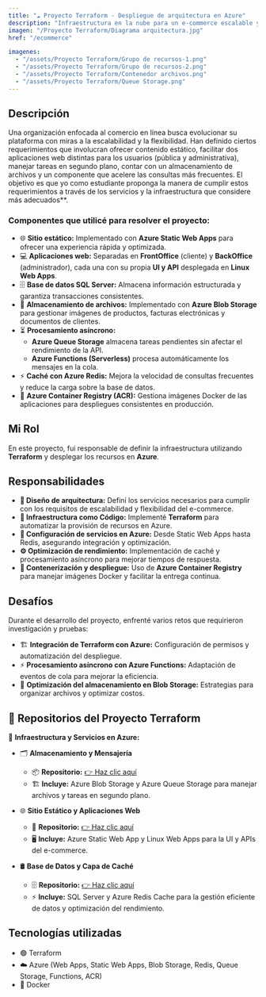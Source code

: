 ```yaml
---
title: "☁️ Proyecto Terraform - Despliegue de arquitectura en Azure"
description: "Infraestructura en la nube para un e-commerce escalable y flexible, diseñada con Terraform y servicios de Azure."
imagen: "/Proyecto Terraform/Diagrama arquitectura.jpg"
href: "/ecommerce"

imagenes:
  - "/assets/Proyecto Terraform/Grupo de recursos-1.png"
  - "/assets/Proyecto Terraform/Grupo de recursos-2.png"
  - "/assets/Proyecto Terraform/Contenedor archivos.png"
  - "/assets/Proyecto Terraform/Queue Storage.png"
---
```


## Descripción
 Una organización enfocada al comercio en línea busca evolucionar su plataforma 
con miras a la escalabilidad y la flexibilidad. Han definido ciertos requerimientos 
que involucran ofrecer contenido estático, facilitar dos aplicaciones web distintas 
para los usuarios (pública y administrativa), manejar tareas en segundo plano, 
contar con un almacenamiento de archivos y un componente que acelere las 
consultas más frecuentes. El objetivo es que yo como estudiante proponga 
la manera de cumplir estos requerimientos a través de los servicios y la 
infraestructura que considere más adecuados**.

### **Componentes que utilicé para resolver el proyecto:**
- 🌐 **Sitio estático:** Implementado con **Azure Static Web Apps** para ofrecer una experiencia rápida y optimizada.
- 💻 **Aplicaciones web:** Separadas en **FrontOffice** (cliente) y **BackOffice** (administrador), cada una con su propia **UI y API** desplegada en **Linux Web Apps**.
- 🗄 **Base de datos SQL Server:** Almacena información estructurada y garantiza transacciones consistentes.
- 📂 **Almacenamiento de archivos:** Implementado con **Azure Blob Storage** para gestionar imágenes de productos, facturas electrónicas y documentos de clientes.
- ⏳ **Procesamiento asíncrono:**
  - **Azure Queue Storage** almacena tareas pendientes sin afectar el rendimiento de la API.
  - **Azure Functions (Serverless)** procesa automáticamente los mensajes en la cola.
- ⚡ **Caché con Azure Redis:** Mejora la velocidad de consultas frecuentes y reduce la carga sobre la base de datos.
- 🐳 **Azure Container Registry (ACR):** Gestiona imágenes Docker de las aplicaciones para despliegues consistentes en producción.

## Mi Rol  
En este proyecto, fui responsable de definir la infraestructura utilizando **Terraform** y desplegar los recursos en **Azure**.

## Responsabilidades  
- **🔧 Diseño de arquitectura:** Definí los servicios necesarios para cumplir con los requisitos de escalabilidad y flexibilidad del e-commerce.
- **📜 Infraestructura como Código:** Implementé **Terraform** para automatizar la provisión de recursos en Azure.
- **📡 Configuración de servicios en Azure:** Desde Static Web Apps hasta Redis, asegurando integración y optimización.
- **⚙️ Optimización de rendimiento:** Implementación de caché y procesamiento asíncrono para mejorar tiempos de respuesta.
- **🐳 Contenerización y despliegue:** Uso de **Azure Container Registry** para manejar imágenes Docker y facilitar la entrega continua.

## Desafíos  
Durante el desarrollo del proyecto, enfrenté varios retos que requirieron investigación y pruebas:

- 🏗 **Integración de Terraform con Azure:** Configuración de permisos y automatización del despliegue.
- ⚡ **Procesamiento asíncrono con Azure Functions:** Adaptación de eventos de cola para mejorar la eficiencia.
- 🔄 **Optimización del almacenamiento en Blob Storage:** Estrategias para organizar archivos y optimizar costos.

## 🔗 Repositorios del Proyecto Terraform  

📂 **Infraestructura y Servicios en Azure:**  

- 🗂 **Almacenamiento y Mensajería**  
  - 📦 **Repositorio:** [👉 Haz clic aquí](https://github.com/sosa22001/repositorio-a-terraform.git)  
  - 🏗 **Incluye:** Azure Blob Storage y Azure Queue Storage para manejar archivos y tareas en segundo plano.  

- 🌐 **Sitio Estático y Aplicaciones Web**  
  - 🚀 **Repositorio:** [👉 Haz clic aquí](https://github.com/sosa22001/repositorio-b-terraform.git)  
  - 🖥 **Incluye:** Azure Static Web App y Linux Web Apps para la UI y APIs del e-commerce.  

- 🛢 **Base de Datos y Capa de Caché**  
  - 🗄 **Repositorio:** [👉 Haz clic aquí](https://github.com/sosa22001/repositorio-c-terraform.git)  
  - ⚡ **Incluye:** SQL Server y Azure Redis Cache para la gestión eficiente de datos y optimización del rendimiento.  



## Tecnologías utilizadas  
- 🟢 Terraform
- ☁️ Azure (Web Apps, Static Web Apps, Blob Storage, Redis, Queue Storage, Functions, ACR)
- 🐳 Docker

